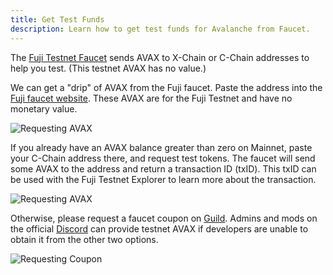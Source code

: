 ```yaml
---
title: Get Test Funds
description: Learn how to get test funds for Avalanche from Faucet.
---
```


The [Fuji Testnet Faucet](https://core.app/tools/testnet-faucet/) sends AVAX to X-Chain or C-Chain addresses to help you test. (This testnet AVAX has no value.)

We can get a "drip" of AVAX from the Fuji faucet. Paste the address into the [Fuji faucet website](https://core.app/tools/testnet-faucet/). These AVAX are for the Fuji Testnet and have no monetary value.

![Requesting AVAX](/images/test-fund1.png)

If you already have an AVAX balance greater than zero on Mainnet, paste your C-Chain address there, and request test tokens. The faucet will send some AVAX to the address and return a transaction ID (txID). This txID can be used with the Fuji Testnet Explorer to learn more about the transaction.

![Requesting AVAX](/images/test-fund2.png)

Otherwise, please request a faucet coupon on [Guild](https://guild.xyz/avalanche). Admins and mods on the official [Discord](https://discord.com/invite/RwXY7P6) can provide testnet AVAX if developers are unable to obtain it from the other two options.

![Requesting Coupon](/images/test-fund3.png)
